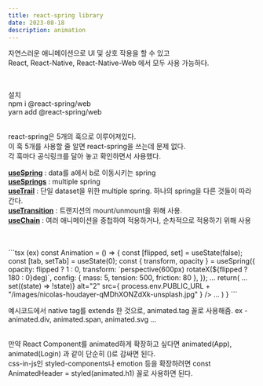 ```yaml
---
title: react-spring library
date: 2023-08-18
description: animation
---
```


자연스러운 애니메이션으로 UI 및 상호 작용을 할 수 있고<br />
React, React-Native, React-Native-Web 에서 모두 사용 가능하다.

<br />

설치<br />
npm i @react-spring/web<br />
yarn add @react-spring/web

<br />
react-spring은 5개의 훅으로 이루어져있다. <br />
이 훅 5개를 사용할 줄 알면 react-spring을 쓰는데 문제 없다. <br />
각 훅마다 공식링크를 달아 놓고 확인하면서 사용했다.
<br />

[**useSpring**](https://www.react-spring.dev/docs/components/use-spring) : data를 a에서 b로 이동시키는 spring <br />
[**useSprings**](https://www.react-spring.dev/docs/components/use-springs) : multiple spring <br />
[**useTrail**](https://www.react-spring.dev/docs/components/use-trail) : 단일 dataset을 위한 multiple spring. 하나의 spring을 다른 것들이 따라간다. <br />
[**useTransition**](https://www.react-spring.dev/docs/components/use-transition) : 트랜지션의 mount/unmount을 위해 사용. <br />
[**useChain**](https://www.react-spring.dev/docs/components/use-chain) : 여러 애니메이션을 중첩하여 적용하거나, 순차적으로 적용하기 위해 사용 <br />

<br />
<br />
```tsx
(ex)
const Animation = () => {
  const [flipped, set] = useState(false);
  const [tab, setTab] = useState(0);
  const { transform, opacity } = useSpring({
    opacity: flipped ? 1 : 0,
    transform: `perspective(600px) rotateX(${flipped ? 180 : 0}deg)`,
    config: { mass: 5, tension: 500, friction: 80 }, 
  });
    ...
return(
    ...
   <animated.div
                className={`${styles.c}`}
                style={{
                  opacity,
                  transform,
                  rotateX: "180deg",
                }}
              >
                <img
                  className="img"
                  width="1000px"
                  onClick={() => set((state) => !state)}
                  alt="2"
                  src={
                    process.env.PUBLIC_URL +
                    "/images/nicolas-houdayer-qMDhXONZdXk-unsplash.jpg"
                  }
                />
              </animated.div>
    ...
 )
}
```
<br />

예시코드에서 native tag를 extends 한 것으로, animated.tag 꼴로 사용해줌. ex - animated.div, animated.span, animated.svg ...<br />

<br />
만약 React Component를 animated하게 확장하고 싶다면 animated(App), animated(Login)
과 같이 단순히 ()로 감싸면 된다.
<br />
css-in-js인 styled-components나 emotion 등을 확장하려면 const AnimatedHeader = styled(animated.h1)
꼴로 사용하면 된다.
